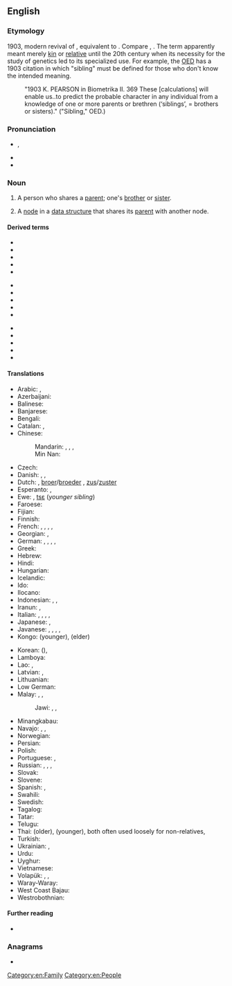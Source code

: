 ==English==

===Etymology===
1903, modern revival of {{bor|en|ang|sibling|t=relative, a relation, kinsman}}, equivalent to {{suffix|sib|ling|lang=en}}. Compare {{cog|enm|sib}}, {{m|enm|sibbe|t=relative; kinsman}}. The term apparently meant merely [[kin]] or [[relative]] until the 20th century when its necessity for the study of genetics led to its specialized use. For example, the [[w:Oxford English Dictionary|OED]] has a 1903 citation in which "sibling" must be defined for those who don't know the intended meaning.
: "1903 K. PEARSON in Biometrika II. 369 These [calculations] will enable us..to predict the probable character in any individual from a knowledge of one or more parents or brethren (‘siblings’, = brothers or sisters)." ("Sibling," OED.)

===Pronunciation===
* {{enPR|sĭbʹ-lĭng}}, {{IPA|/ˈsɪblɪŋ/|lang=en}}
* {{rhymes|ɪblɪŋ|ɪŋ|lang=en}}
* {{hyphenation|sib|ling|lang=en}}

===Noun===
{{en-noun}}

# A person who shares a [[parent]]; one's [[brother]] or [[sister]].
#: {{ux|en|None of my '''siblings''' are married yet.}}
# {{lb|en|comptheory}} A [[node]] in a [[data structure]] that shares its [[parent]] with another node.

====Derived terms====
{{der-top3}}
* {{l|en|adoptive sibling}}
* {{l|en|foster sibling}}
* {{l|en|full-sibling}}
* {{l|en|half-sibling}}
* {{l|en|little sibling}}
{{der-mid3}}
* {{l|en|milk sibling}}
* {{l|en|nibling}}
* {{l|en|sibling-in-law}}
* {{l|en|siblinged}}
* {{l|en|siblinghood}}
{{der-mid3}}
* {{l|en|siblingless}}
* {{l|en|siblinglike}}
* {{l|en|siblingly}}
* {{l|en|siblingship}}
* {{l|en|stepsibling}}
{{der-bottom}}

====Translations====
{{trans-top|person who shares same parents}}
* Arabic: {{t+|ar|شَقِيق|m}}, {{t|ar|شَقِيقَة|f}}
* Azerbaijani: {{t+|az|qardaş}}
* Balinese: {{t|ban|adi}} {{qualifier|younger}}
* Banjarese: {{t|bjn|dangsanak}}
* Bengali: {{t|bn|সহোদর}}
* Catalan: {{t+|ca|germà|m}}, {{t+|ca|germana|f}}
* Chinese:
*: Mandarin: {{t|cmn|兄弟姐妹|tr=xiōngdì jiěmèi|sc=Hani}}, {{t+|cmn|兄弟|tr=xiōngdì|sc=Hani}} {{qualifier|brother(s)}}, {{t+|cmn|姐妹|tr=jiěmèi|sc=Hani}} {{qualifier|sister(s)}}, {{t+|cmn|同胞|tr=tóngbāo}}
*: Min Nan: {{t+|nan|兄弟姊妹|tr=hiaⁿ-tī-chí-mōe, hiaⁿ-tī-chí-moāi|sc=Hani}}
* Czech: {{t+|cs|sourozenec|m}}
* Danish: {{t+|da|bror|c}}, {{t+|da|søster|c}}, {{t+|da|søskende|c-p}}
* Dutch: {{t+|nl|brus}}, [[broer]]/[[broeder]] {{g|m}}, [[zus]]/[[zuster]] {{g|f}}
* Esperanto: {{t|eo|gefrato}}, {{t+|eo|gefratoj|p}}
* Ewe: {{t|ee|nɔvi}}, [[tsɛ]] (''younger sibling'')
* Faroese: {{t+|fo|systkin|n-p}}
* Fijian: {{t|fj|taci}} {{qualifier|younger}}
* Finnish: {{t+|fi|sisarus}}
* French: {{t|fr|frère et sœur|m|p}}, {{t+|fr|adelphe|m|f}}, {{t+|fr|fratrie|f}}, {{t+|fr|germain|m}}, {{t+|fr|sibling|m}}
* Georgian: {{t|ka|დედმამიშვილი|sc=Geor}}, {{t|ka|და-ძმა}}
* German: {{t+|de|Geschwisterchen|n}}, {{t+|de|Geschwisterkind|n}}, {{t+|de|Bruder}} {{qual|male sibling, brother}}, {{t+|de|Schwester}} {{qual|female sibling, sister}}, {{t+|de|Geschwister|p}}
* Greek: {{t+|el|αδέλφι}}
* Hebrew: {{t|he|אַחַאי|m}}
* Hindi: {{t+|hi|सहोदर|m}}
* Hungarian: {{t+|hu|testvér}}
* Icelandic: {{t+|is|systkin|n-p}}
* Ido: {{t+|io|frato}}
* Ilocano: {{t|ilo|kabsat}}
* Indonesian: {{t+|id|kakak}} {{qualifier|older}}, {{t+|id|adik}} {{qualifier|younger}}, {{t+|id|saudara}} {{qualifier|regardless of age}}
* Iranun: {{t|ill|ari}} {{qualifier|younger}}, {{t|ill|dadi'}} {{qualifier|younger}}
* Italian: {{t+|it|fratello|m}}, {{t+|it|sorella|f}}, {{t+|it|parente}}, {{t+|it|congiunto|m}}, {{t+|it|consanguineo}}
* Japanese: {{t+|ja|兄弟|tr=きょうだい, kyōdai|sc=Jpan}}{{t+|ja|兄弟姉妹|tr=きょうだいしまい, kyōdai shimai}}, {{t+|ja|同胞|tr=どうほう, dōhō}}
* Javanese: {{t+|jv|sadulur}} {{qualifier|regardless of age}}, {{t|jv|sadhèrèk}} {{qualifier|regardless of age}}, {{t+|jv|adhi}} {{qualifier|younger}}, {{t+|jv|rayi}} {{qualifier|younger}}, {{t|jv|ari}} {{qualifier|younger}}
* Kongo: {{t|kg|lêki}} (younger), {{t|kg|yaya}} (elder)
{{trans-mid}}
* Korean: {{t+|ko|형제}} ({{t+|ko|兄弟}}), {{t|ko|형제자매}}
* Lamboya: {{t|lmy|ali}} {{qualifier|younger}}
* Lao: {{t|lo|ອ້າຽນ້ອຽ|tr='āi nǭi}}, {{t|lo|ອ້າຍນ້ອງ}}
* Latvian: {{t+|lv|brālis|m}}, {{t+|lv|māsa|f}}
* Lithuanian: {{t|lt|brolija|f}}
* Low German: {{t|nds|Bölkenkind|n}}
* Malay: {{t+|ms|abang}} {{qualifier|older, male}}, {{t+|ms|kakak}} {{qualifier|older}}, {{t+|ms|adik}} {{qualifier|younger}}
*: Jawi: {{t|ms|ابڠ|sc=Arab}} {{qualifier|older, male}}, {{t|ms|کاکق|sc=Arab}} {{qualifier|older}}, {{t|ms|اديق|sc=Arab}} {{qualifier|younger}}
* Minangkabau: {{t|min|dunsanak}}
* Navajo: {{t|nv|bił hajííjééʼ|p}} {{qualifier|blood siblings sharing the mother}}, {{t|nv|hakʼis}} {{qualifier|same sex as you}}, {{t|nv|halah}} {{qualifier|opposite sex from you}}
* Norwegian: {{t+|no|søsken|n}}
* Persian: {{t|fa|هم‌نیا|tr=ham-niâ}}
* Polish: {{t+|pl|rodzeństwo|n}}
* Portuguese: {{t+|pt|irmão}}, {{t+|pt|irmã}}
* Russian: {{t+|ru|брат|m}} {{qualifier|brother}}, {{t+|ru|сестра́|f}} {{qualifier|sister}}, {{t+|ru|си́блинг|m|sc=Cyrl}} {{qualifier|neologism, rare}}, {{t+|ru|сибс|m}}
* Slovak: {{t+|sk|súrodenec|m}}
* Slovene: {{t|sl|sorojenec|m}}
* Spanish: {{t+|es|hermano|m}}, {{t+|es|hermana|f}}
* Swahili: {{t+|sw|ndugu|c9|c0}}
* Swedish: {{t+|sv|syskon|n}}
* Tagalog: {{t+|tl|kapatid}}
* Tatar: {{t+|tt|кардәш}}
* Telugu: {{t+|te|తోబుట్టువు}}
* Thai: {{t+|th|พี่}} (older), {{t+|th|น้อง}} (younger), both often used loosely for non-relatives, {{t+|th|พี่น้อง}}
* Turkish: {{t+|tr|kardeş}}
* Ukrainian: {{t|uk|суро́дженець|m|sc=Cyrl}}, {{t|uk|родже́нство|n|sc=Cyrl}}
* Urdu: {{t|ur|سہودر|m|tr=sahodar}}
* Uyghur: {{t+|ug|قېرىنداش}}
* Vietnamese: {{t|vi|anh chị em}}
* Volapük: {{qualifier|♂♀}} {{t+|vo|gem}}, {{qualifier|♂}} {{t+|vo|higem}}, {{qualifier|♀}} {{t+|vo|jigem}}
* Waray-Waray: {{t|war|bug-to}}
* West Coast Bajau: {{t|bdr|adi'}} {{qualifier|younger}}
* Westrobothnian: {{t|gmq-bot|söskan|n}}
{{trans-bottom}}

====Further reading====
* {{pedialite}}

===Anagrams===
* {{anagrams|en|a=bgiilns|Giblins}}

[[Category:en:Family]]
[[Category:en:People]]